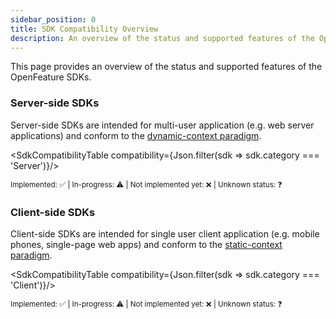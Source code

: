 ```yaml
---
sidebar_position: 0
title: SDK Compatibility Overview
description: An overview of the status and supported features of the OpenFeature SDKs
---
```



This page provides an overview of the status and supported features of the OpenFeature SDKs.

### Server-side SDKs

Server-side SDKs are intended for multi-user application (e.g. web server applications) and conform to the [dynamic-context paradigm](/specification/glossary#dynamic-context-paradigm).

<SdkCompatibilityTable compatibility={Json.filter(sdk => sdk.category === 'Server')}/>

<sub>Implemented: ✅ | In-progress: ⚠️ | Not implemented yet: ❌ | Unknown status: ❓</sub>

### Client-side SDKs

Client-side SDKs are intended for single user client application (e.g. mobile phones, single-page web apps) and conform to the [static-context paradigm](/specification/glossary#static-context-paradigm).


<SdkCompatibilityTable compatibility={Json.filter(sdk => sdk.category === 'Client')}/>

<sub>Implemented: ✅ | In-progress: ⚠️ | Not implemented yet: ❌ | Unknown status: ❓</sub>
